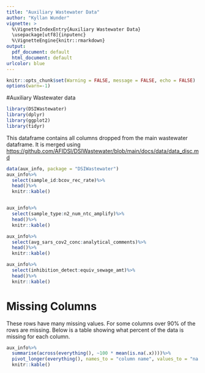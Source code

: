 ```yaml
---
title: "Auxiliary Wastewater Data"
author: "Kyllan Wunder"
vignette: >
  %\VignetteIndexEntry{Auxiliary Wastewater Data}
  \usepackage[utf8]{inputenc}
  %\VignetteEngine{knitr::rmarkdown}
output:
  pdf_document: default
  html_document: default
urlcolor: blue
---
```


```r
knitr::opts_chunk$set(Warning = FALSE, message = FALSE, echo = FALSE)
options(warn=-1)
```

#Auxiliary Wastewater data

```r
library(DSIWastewater)
library(dplyr)
library(ggplot2)
library(tidyr)
```

This dataframe contains all columns dropped from the main wastewater dataframe. It is merged using [https://github.com/AFIDSI/DSIWastewater/blob/main/docs/data/data_disc.md](https://github.com/AFIDSI/DSIWastewater/blob/main/docs/data/data_disc.md)

```r
data(aux_info, package = "DSIWastewater")
aux_info%>%
  select(sample_id:bcov_rec_rate)%>%
  head()%>%
  knitr::kable()


aux_info%>%
  select(sample_type:n2_num_ntc_amplify)%>%
  head()%>%
  knitr::kable()

aux_info%>%
  select(avg_sars_cov2_conc:analytical_comments)%>%
  head()%>%
  knitr::kable()

aux_info%>%
  select(inhibition_detect:equiv_sewage_amt)%>%
  head()%>%
  knitr::kable()
```


# Missing Columns

These rows have many missing values. For some columns over 90% of the rows are missing. Below is a table showing what percent of the data is missing for each column.

```r
aux_info%>%
  summarise(across(everything(), ~100 * mean(is.na(.x))))%>%
  pivot_longer(everything(), names_to = "column name", values_to = "na %")%>%
  knitr::kable()
```
